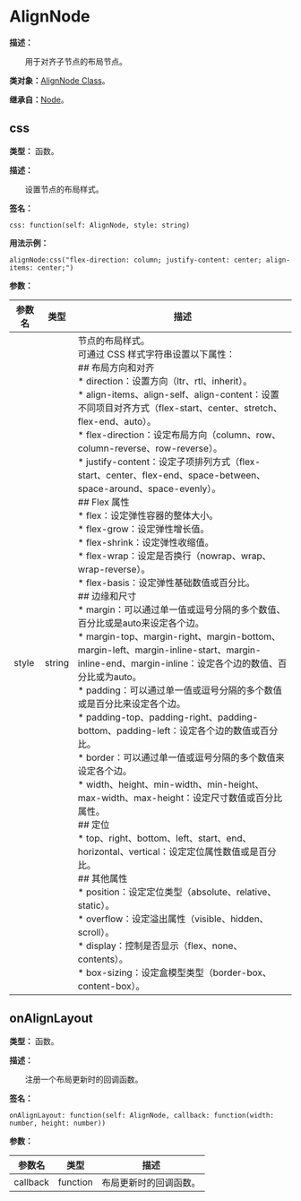 # AlignNode

**描述：**

&emsp;&emsp;用于对齐子节点的布局节点。

**类对象：**[AlignNode Class](/docs/api/Class%20Object/AlignNode)。

**继承自：**[Node](/docs/api/Class/Node)。

## css

**类型：** 函数。

**描述：**

&emsp;&emsp;设置节点的布局样式。

**签名：**
```tl
css: function(self: AlignNode, style: string)
```

**用法示例：**
```tl
alignNode:css("flex-direction: column; justify-content: center; align-items: center;")
```

**参数：**

| 参数名 | 类型 | 描述 |
| --- | --- | --- |
| style | string | 节点的布局样式。<br/>可通过 CSS 样式字符串设置以下属性：<br/>## 布局方向和对齐<br/>* direction：设置方向（ltr、rtl、inherit）。<br/>* align-items、align-self、align-content：设置不同项目对齐方式（flex-start、center、stretch、flex-end、auto）。<br/>* flex-direction：设定布局方向（column、row、column-reverse、row-reverse）。<br/>* justify-content：设定子项排列方式（flex-start、center、flex-end、space-between、space-around、space-evenly）。<br/>## Flex 属性<br/>* flex：设定弹性容器的整体大小。<br/>* flex-grow：设定弹性增长值。<br/>* flex-shrink：设定弹性收缩值。<br/>* flex-wrap：设定是否换行（nowrap、wrap、wrap-reverse）。<br/>* flex-basis：设定弹性基础数值或百分比。<br/>## 边缘和尺寸<br/>* margin：可以通过单一值或逗号分隔的多个数值、百分比或是auto来设定各个边。<br/>* margin-top、margin-right、margin-bottom、margin-left、margin-inline-start、margin-inline-end、margin-inline：设定各个边的数值、百分比或为auto。<br/>* padding：可以通过单一值或逗号分隔的多个数值或是百分比来设定各个边。<br/>* padding-top、padding-right、padding-bottom、padding-left：设定各个边的数值或百分比。<br/>* border：可以通过单一值或逗号分隔的多个数值来设定各个边。<br/>* width、height、min-width、min-height、max-width、max-height：设定尺寸数值或百分比属性。<br/>## 定位<br/>* top、right、bottom、left、start、end、horizontal、vertical：设定定位属性数值或是百分比。<br/>## 其他属性<br/>* position：设定定位类型（absolute、relative、static）。<br/>* overflow：设定溢出属性（visible、hidden、scroll）。<br/>* display：控制是否显示（flex、none、contents）。<br/>* box-sizing：设定盒模型类型（border-box、content-box）。 |

## onAlignLayout

**类型：** 函数。

**描述：**

&emsp;&emsp;注册一个布局更新时的回调函数。

**签名：**
```tl
onAlignLayout: function(self: AlignNode, callback: function(width: number, height: number))
```

**参数：**

| 参数名 | 类型 | 描述 |
| --- | --- | --- |
| callback | function | 布局更新时的回调函数。 |